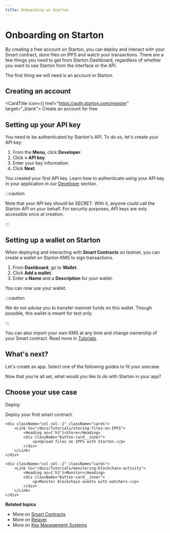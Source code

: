 ```yaml
---
title: Onboarding on Starton
---
```



# Onboarding on Starton

By creating a free account on Starton, you can deploy and interact with your Smart contract, store files on IPFS and watch your transactions.
There are a few things you need to get from Starton Dashboard, regardless of whether you want to use Starton from the interface or the API.

The first thing we will need is an account in Starton.

## Creating an account

<CardTitle icon={<Starton fill="primary" />} href="https://auth.starton.com/register" target="_blank">
	Create an account for free
</CardTitle>

## Setting up your API key

You need to be authenticated by Starton's API. To do so, let's create your API key:

1. From the **Menu**, click **Developer**.
1. Click **+ API key**.
1. Enter your key information.
1. Click **Next**.

You created your first API key. Learn how to authenticate using your API key in your application in our [Developer](/Developer/API.mdx) section.

:::caution

Note that your API key should be SECRET. With it, anyone could call the Starton API on your behalf. For security purposes, API keys are only accessible once at creation.

:::

## Setting up a wallet on Starton

When deploying and interacting with **Smart Contracts** on testnet, you can create a wallet on Starton KMS to sign transactions.

1. From **Dashboard**, go to **Wallet**.
1. Click **Add a wallet**.
1. Enter a **Name** and a **Description** for your wallet.

You can now use your wallet.

:::caution

We do not advise you to transfer mainnet funds on this wallet. Though possible, this wallet is meant for test only.

:::

You can also import your own KMS at any time and change ownership of your Smart contract. Read more in [Tutorials](/Tutorials/how-to-change-the-smart-contracts-ownership.mdx).

## What's next?

Let's create an app. Select one of the following guides to fit your usecase.

Now that you're all set, what would you like to do with Starton in your app?

## Choose your use case

<div className="row-is-multiline">
    <div className="col col--2" className="cards">
        <Link to="/docs/Tutorials/deploy-first-smart-contract">
            <Heading as={'h3'}>Deploy</Heading>
            <div className="button-card__inner">
                <p color="white">Deploy your first smart contract. </p>
            </div>
        </Link>
    </div>

    <div className="col col--2" className="cards">
        <Link to="/docs/Tutorials/storing-files-on-IPFS">
            <Heading as={'h3'}>Store</Heading>
            <div className="button-card__inner">
                <p>Upload files on IPFS with Starton.</p>
            </div>
        </Link>
    </div>

    <div className="col col--2" className="cards">
        <Link to="/docs/Tutorials/monitoring-blockchain-activity">
            <Heading as={'h3'}>Monitor</Heading>
            <div className="button-card__inner">
                <p>Monitor blockchain events with watchers.</p>
            </div>
        </Link>
    </div>

</div>

**Related topics**

-   More on [Smart Contracts](/Smart-contract/understanding-smart-contracts.mdx)
-   More on [Relayer](/Transactions/understanding-the-relayer.mdx)
-   More on [Key Management Systems](/Wallet/understanding-key-management-systems.mdx)
